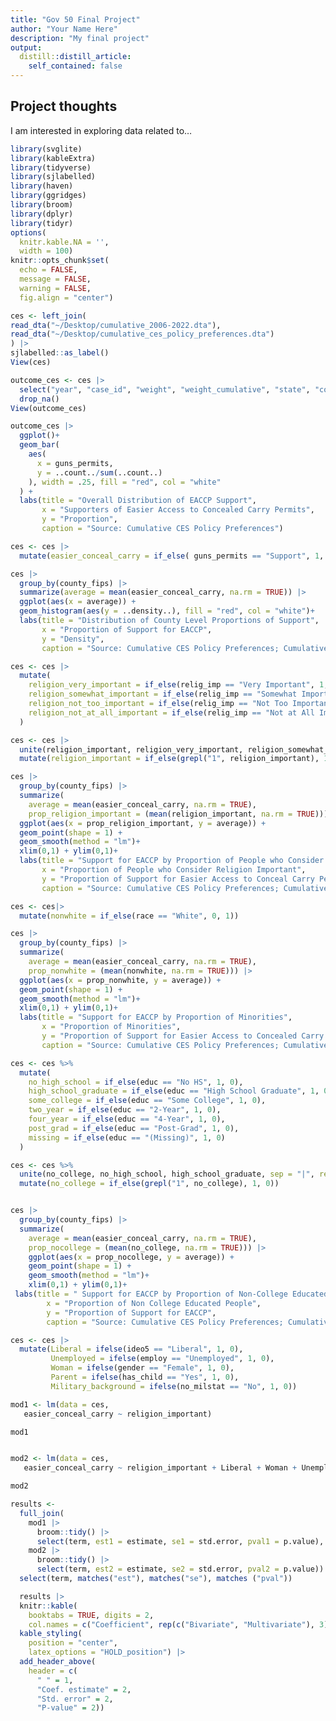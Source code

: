 ```yaml
---
title: "Gov 50 Final Project"
author: "Your Name Here"
description: "My final project"
output:
  distill::distill_article:
    self_contained: false
---
```




## Project thoughts

I am interested in exploring data related to...

```r

library(svglite)
library(kableExtra)
library(tidyverse)
library(sjlabelled)
library(haven)
library(ggridges)
library(broom)
library(dplyr)
library(tidyr)
options(
  knitr.kable.NA = '',
  width = 100)
knitr::opts_chunk$set(
  echo = FALSE,
  message = FALSE,
  warning = FALSE,
  fig.align = "center")
```

```r

 
ces <- left_join(
read_dta("~/Desktop/cumulative_2006-2022.dta"),
read_dta("~/Desktop/cumulative_ces_policy_preferences.dta")
) |>
sjlabelled::as_label()
View(ces)

```


```r
outcome_ces <- ces |>
  select("year", "case_id", "weight", "weight_cumulative", "state", "county_fips", "guns_permits") |>
  drop_na()
View(outcome_ces)
```

```r
outcome_ces |>
  ggplot()+
  geom_bar(
    aes(
      x = guns_permits,
      y = ..count../sum(..count..)
    ), width = .25, fill = "red", col = "white"
  ) +
  labs(title = "Overall Distribution of EACCP Support",
       x = "Supporters of Easier Access to Concealed Carry Permits",
       y = "Proportion",
       caption = "Source: Cumulative CES Policy Preferences")
```

```r
ces <- ces |>
  mutate(easier_conceal_carry = if_else( guns_permits == "Support", 1, 0))

ces |>
  group_by(county_fips) |>
  summarize(average = mean(easier_conceal_carry, na.rm = TRUE)) |>
  ggplot(aes(x = average)) +
  geom_histogram(aes(y = ..density..), fill = "red", col = "white")+
  labs(title = "Distribution of County Level Proportions of Support",
       x = "Proportion of Support for EACCP",
       y = "Density",
       caption = "Source: Cumulative CES Policy Preferences; Cumulative CCES Common Content")
```

```r
ces <- ces |>
  mutate(
    religion_very_important = if_else(relig_imp == "Very Important", 1, 0),
    religion_somewhat_important = if_else(relig_imp == "Somewhat Important", 1, 0),
    religion_not_too_important = if_else(relig_imp == "Not Too Important", 1, 0),
    religion_not_at_all_important = if_else(relig_imp == "Not at All Important", 1, 0),
  )

ces <- ces |>
  unite(religion_important, religion_very_important, religion_somewhat_important, sep = "|", remove = FALSE) |>
  mutate(religion_important = if_else(grepl("1", religion_important), 1, 0))

ces |>
  group_by(county_fips) |>
  summarize(
    average = mean(easier_conceal_carry, na.rm = TRUE),
    prop_religion_important = (mean(religion_important, na.rm = TRUE))) |>
  ggplot(aes(x = prop_religion_important, y = average)) +
  geom_point(shape = 1) +
  geom_smooth(method = "lm")+
  xlim(0,1) + ylim(0,1)+
  labs(title = "Support for EACCP by Proportion of People who Consider Religion Important",
       x = "Proportion of People who Consider Religion Important",
       y = "Proportion of Support for Easier Access to Conceal Carry Permits",
       caption = "Source: Cumulative CES Policy Preferences; Cumulative CCES Common Content")

```


```r
ces <- ces|>
  mutate(nonwhite = if_else(race == "White", 0, 1))

ces |>
  group_by(county_fips) |>
  summarize(
    average = mean(easier_conceal_carry, na.rm = TRUE),
    prop_nonwhite = (mean(nonwhite, na.rm = TRUE))) |>
  ggplot(aes(x = prop_nonwhite, y = average)) +
  geom_point(shape = 1) +
  geom_smooth(method = "lm")+
  xlim(0,1) + ylim(0,1)+
  labs(title = "Support for EACCP by Proportion of Minorities",
       x = "Proportion of Minorities",
       y = "Proportion of Support for Easier Access to Concealed Carry Permits",
       caption = "Source: Cumulative CES Policy Preferences; Cumulative CCES Common Content")

```


```r
ces <- ces %>%
  mutate(
    no_high_school = if_else(educ == "No HS", 1, 0),
    high_school_graduate = if_else(educ == "High School Graduate", 1, 0),
    some_college = if_else(educ == "Some College", 1, 0),
    two_year = if_else(educ == "2-Year", 1, 0),
    four_year = if_else(educ == "4-Year", 1, 0),
    post_grad = if_else(educ == "Post-Grad", 1, 0),
    missing = if_else(educ == "(Missing)", 1, 0)
  )

ces <- ces %>%
  unite(no_college, no_high_school, high_school_graduate, sep = "|", remove = FALSE) %>%
  mutate(no_college = if_else(grepl("1", no_college), 1, 0))


ces |>
  group_by(county_fips) |>
  summarize(
    average = mean(easier_conceal_carry, na.rm = TRUE),
    prop_nocollege = (mean(no_college, na.rm = TRUE))) |>
    ggplot(aes(x = prop_nocollege, y = average)) +
    geom_point(shape = 1) +
    geom_smooth(method = "lm")+
    xlim(0,1) + ylim(0,1)+
 labs(title = " Support for EACCP by Proportion of Non-College Educated People",
        x = "Proportion of Non College Educated People",
        y = "Proportion of Support for EACCP",
        caption = "Source: Cumulative CES Policy Preferences; Cumulative CCES Common Content")
```


```r
ces <- ces |>
  mutate(Liberal = ifelse(ideo5 == "Liberal", 1, 0),
         Unemployed = ifelse(employ == "Unemployed", 1, 0),
         Woman = ifelse(gender == "Female", 1, 0),
         Parent = ifelse(has_child == "Yes", 1, 0),
         Military_background = ifelse(no_milstat == "No", 1, 0))

mod1 <- lm(data = ces,
   easier_conceal_carry ~ religion_important)

mod1


mod2 <- lm(data = ces,
   easier_conceal_carry ~ religion_important + Liberal + Woman + Unemployed + nonwhite + Parent + Military_background + no_college)

mod2
```

```r
results <-
  full_join(
    mod1 |> 
      broom::tidy() |> 
      select(term, est1 = estimate, se1 = std.error, pval1 = p.value),
    mod2 |> 
      broom::tidy() |> 
      select(term, est2 = estimate, se2 = std.error, pval2 = p.value)) |>
  select(term, matches("est"), matches("se"), matches ("pval")) 

  results |>
  knitr::kable(
    booktabs = TRUE, digits = 2,
    col.names = c("Coefficient", rep(c("Bivariate", "Multivariate"), 3))) |>
  kable_styling(
    position = "center", 
    latex_options = "HOLD_position") |>
  add_header_above(
    header = c(
      " " = 1, 
      "Coef. estimate" = 2, 
      "Std. error" = 2, 
      "P-value" = 2))

```

